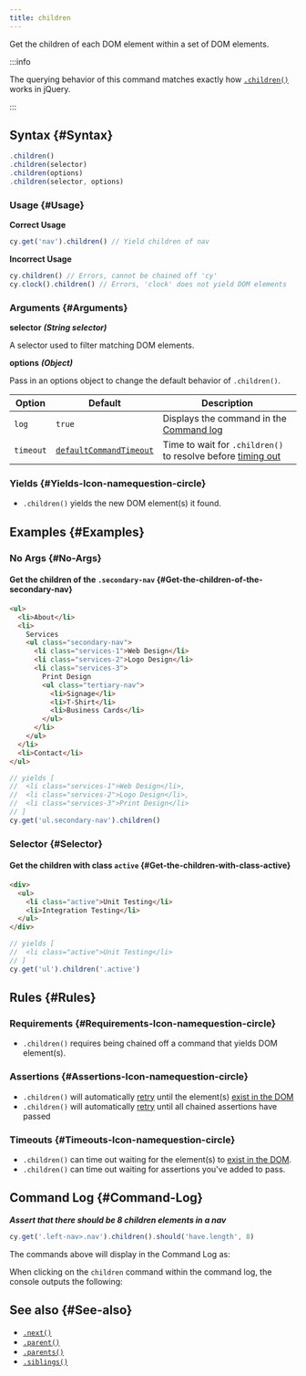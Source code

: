 ```yaml
---
title: children
---
```


Get the children of each DOM element within a set of DOM elements.

:::info

The querying behavior of this command matches exactly how
[`.children()`](http://api.jquery.com/children) works in jQuery.

:::

## Syntax {#Syntax}

```javascript
.children()
.children(selector)
.children(options)
.children(selector, options)
```

### Usage {#Usage}

**<Icon name="check-circle" color="green" /> Correct Usage**

```javascript
cy.get('nav').children() // Yield children of nav
```

**<Icon name="exclamation-triangle" color="red" /> Incorrect Usage**

```javascript
cy.children() // Errors, cannot be chained off 'cy'
cy.clock().children() // Errors, 'clock' does not yield DOM elements
```

### Arguments {#Arguments}

**<Icon name="angle-right" /> selector** **_(String selector)_**

A selector used to filter matching DOM elements.

**<Icon name="angle-right" /> options** **_(Object)_**

Pass in an options object to change the default behavior of `.children()`.

| Option    | Default                                                              | Description                                                                              |
| --------- | -------------------------------------------------------------------- | ---------------------------------------------------------------------------------------- |
| `log`     | `true`                                                               | Displays the command in the [Command log](/guides/core-concepts/cypress-app#Command-Log) |
| `timeout` | [`defaultCommandTimeout`](/guides/references/configuration#Timeouts) | Time to wait for `.children()` to resolve before [timing out](#Timeouts)                 |

### Yields [<Icon name="question-circle"/>](/guides/core-concepts/introduction-to-cypress#Subject-Management) {#Yields-Icon-namequestion-circle}

- `.children()` yields the new DOM element(s) it found.

## Examples {#Examples}

### No Args {#No-Args}

#### Get the children of the `.secondary-nav` {#Get-the-children-of-the-secondary-nav}

```html
<ul>
  <li>About</li>
  <li>
    Services
    <ul class="secondary-nav">
      <li class="services-1">Web Design</li>
      <li class="services-2">Logo Design</li>
      <li class="services-3">
        Print Design
        <ul class="tertiary-nav">
          <li>Signage</li>
          <li>T-Shirt</li>
          <li>Business Cards</li>
        </ul>
      </li>
    </ul>
  </li>
  <li>Contact</li>
</ul>
```

```javascript
// yields [
//  <li class="services-1">Web Design</li>,
//  <li class="services-2">Logo Design</li>,
//  <li class="services-3">Print Design</li>
// ]
cy.get('ul.secondary-nav').children()
```

### Selector {#Selector}

#### Get the children with class `active` {#Get-the-children-with-class-active}

```html
<div>
  <ul>
    <li class="active">Unit Testing</li>
    <li>Integration Testing</li>
  </ul>
</div>
```

```javascript
// yields [
//  <li class="active">Unit Testing</li>
// ]
cy.get('ul').children('.active')
```

## Rules {#Rules}

### Requirements [<Icon name="question-circle"/>](/guides/core-concepts/introduction-to-cypress#Chains-of-Commands) {#Requirements-Icon-namequestion-circle}

- `.children()` requires being chained off a command that yields DOM
element(s).

### Assertions [<Icon name="question-circle"/>](/guides/core-concepts/introduction-to-cypress#Assertions) {#Assertions-Icon-namequestion-circle}

- `.children()` will automatically
[retry](/guides/core-concepts/retry-ability) until the element(s)
[exist in the DOM](/guides/core-concepts/introduction-to-cypress#Default-Assertions)</li><li>`.children()`
will automatically [retry](/guides/core-concepts/retry-ability) until all
chained assertions have passed

### Timeouts [<Icon name="question-circle"/>](/guides/core-concepts/introduction-to-cypress#Timeouts) {#Timeouts-Icon-namequestion-circle}

- `.children()` can time out waiting for the element(s) to
[exist in the DOM](/guides/core-concepts/introduction-to-cypress#Default-Assertions).</li><li>`.children()`
can time out waiting for assertions you've added to pass.

## Command Log {#Command-Log}

**_Assert that there should be 8 children elements in a nav_**

```javascript
cy.get('.left-nav>.nav').children().should('have.length', 8)
```

The commands above will display in the Command Log as:

<DocsImage src="/img/api/children/children-elements-shown-in-command-log.png" alt="Command log for children" ></DocsImage>

When clicking on the `children` command within the command log, the console
outputs the following:

<DocsImage src="/img/api/children/children-yielded-in-console.png" alt="console.log for children" ></DocsImage>

## See also {#See-also}

- [`.next()`](/api/commands/next)
- [`.parent()`](/api/commands/parent)
- [`.parents()`](/api/commands/parents)
- [`.siblings()`](/api/commands/siblings)

